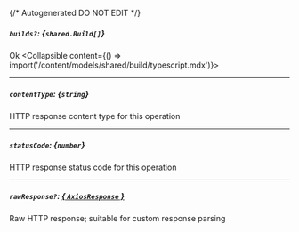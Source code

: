 {/* Autogenerated DO NOT EDIT  */}

##### `builds?`: *{`shared.Build[]`}*
Ok
<Collapsible content={() => import('/content/models/shared/build/typescript.mdx')}>
</Collapsible>

---
##### `contentType`: *{`string`}*
HTTP response content type for this operation

---
##### `statusCode`: *{`number`}*
HTTP response status code for this operation

---
##### `rawResponse?`: [*{ `AxiosResponse` }*](https://axios-http.com/docs/res_schema)
Raw HTTP response; suitable for custom response parsing

